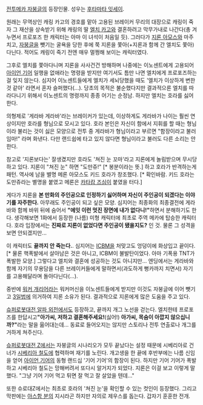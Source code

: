 [[전투메카 자붕글]]의 등장인물. 성우는 [[후타마타 잇세이]].

원래는 무역상인 캐링 카고의 경호를 맡아 고용된 브레이커 무리의 대장으로 캐링이 죽자 그 재산을 상속받기 위해 캐링의 딸 [[엘치 카고]]와 결혼하려고 막무가내로 나간다(총 겨누면서 프로포즈 한 캐릭터는 아마 이 녀석이 처음일 듯). 그러다가 [[지론 아모스]]와 마주치고, [[자붕글]]을 뺏기는 굴욕을 당한 후에 쭉 지론을 쫓아(+지론과 함께 간 엘치도 쫓아) 다닌다. 적어도 캐링이 죽기 전엔 매우 멀쩡해 보이는 캐릭터였다.

그후로 엘치를 쫓아다니며 지론을 사사건건 방해하며 나중에는 이노센트에게 고용되어 [[아이언 기어]] 일행을 없애라는 명령을 받지만 여기서도 틈만 나면 엘치에게 프로포즈하는 걸 잊지 않는다. 심지어 이노센트들에게 엘치가 세뇌당했을 때도 '엘치가 이상하게 변한 것 같아' 라면서 혼자 슬퍼했다(...). 당초의 목적은 불순했다지만 결과적으론 엘치를 따라다니기 위해서 이노센트의 명령까지 종종 어기는 순정남. 하지만 엘치는 호라를 싫어한다.

의형제로 '게라바 게라바'라는 브레이커가 있는데, 이상하게도 게라바가 나이는 훨씬 연상이지만 호라를 형님으로 모시고 있다. 호라 본인은 자신이 함에서 지휘를 할 때는 형님이라 불리는 것이 싫은 모양으로 전투 중 게라바가 형님이라고 부르면 "함장이라고 불러 임마!" 라며 화낸다. 다만 랜드쉽에 타고 있지 않다면 형님이라고 불러도 다른 소리는 안 한다.

참고로 '지론보다는' 잘생겼지만 호라도 '쳐진 눈 꼬마'라고 지론에게 놀림받으며 무시당하고 있다. 지론이 "쳐진 눈" 하면 "도만쥬!" [* 봉분이라는 뜻.] 하고 호라가 반격하는게 패턴. 역사에 남을 별명 메론 아모스도 키드 호라가 창조했다. [* 확인바람. 키드 호라는 도만쥬라는 별명을 붙였고 메론은 [[카타캄 즈심]]이 붙였을 터다.]

게다가 지론을 '''본 만화의 주인공으로 인정하기 싫어하며 자신이 주인공이 되겠다는 이야기를 자주한다.''' 아무래도 주인공이 되고 싶은 모양. 심지어는 최종화의 최종결전에 게라바와 함께 바위 뒤에 숨어서 '''"에잇 이런 멋진 장면에 내가 없다니!"'''하면서 분해하기도 한다. 생각해보면 1화에서 등장한 (나름) 미형 캐릭터에 최초로 주역 메카에 탑승한 캐릭터다. 호라 입장에서는 '''진짜로 지론이 없었다면 주인공이 됐을지도?''' 인 것. 물론 그 성격을 보면 안되겠지만...

이 캐릭터도 '''끝까지 안 죽는다.'''. 심지어는 [[ICBM]]을 처맞고도 엉덩이에 화상입고 끝이다. [* 물론 핵폭발에서 살아남은 것은 아니고, ICBM이 불발탄이었다. 아마 기폭용 TNT가 폭발한 모양.] 그렇다고 엘치와 결혼에 성공하는 것도 아니지만... 엔딩에서는 게라바와 함께 자기의 무용담을 다른 브레이커들에게 말하면서(과도하게 뻥카까지 치면서) 자기를 고용해달라며 돌아다닌다(...).

중반에 [[워커 개리어]]라는 워커머신을 이노센트들에게 받지만 이것도 자붕글에 이어 뺏기고 [[3일법]]에 의거하여 지론 소유가 된다. 결과적으로 지론에게 많은 도움을 주고 있다.

[[슈퍼로봇대전 알파 외전]]에서도 등장하고, 끝까지 개그 노선을 걷는다. 엘치한테 프로포즈를 한답시고'''"아가씨, 저하고 결혼해주세요!'''(싫어!) '''아가씨, 목숨이 아깝지 않으십니까?"'''라는 말을 읆어대는데... 동료로 들어오지는 않지만 스토리나 전투 연출로나 개그를 거하게 쳐주신다.

[[슈퍼로봇대전 Z]]에서는 자붕글의 시나리오가 모두 끝났다는 설정 때문에 시베리아로 건너가 [[시베리아 철도]]에 협력하며 재기를 노린다. 개고생을 한 끝에 후반부에는 나름 신임을 얻어 [[아이언 기어]]의 동형 랜드십 '기어 기어'의 함장이 된다. 하지만 기어 기어가 폭발하고 시베리아 철도는 망해버려서 또다시 알거지가 되었다. 지론은 이걸 보고 이렇게 말했다. "그냥 기어 기어 먹고 튀면 잘 먹고 잘 살았을 텐데..."

또한 슈로대Z에서는 최초로 호라의 '쳐진 눈'을 확인할 수 있는 컷인이 등장했다. 그리고 막판에는 [[아스함 분]]의 지시라곤 하지만 자의로 제우스를 돕는다. 갑자기 훈훈한 전개.
